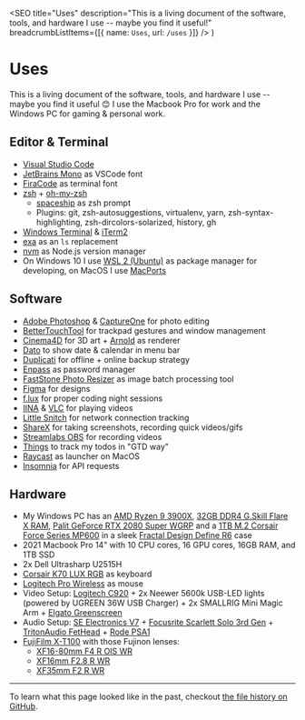 
  <SEO
    title="Uses"
    description="This is a living document of the software, tools, and hardware I use -- maybe you find it useful!"
    breadcrumbListItems={[{ name: `Uses`, url: `/uses` }]}
  />
)


# Uses

This is a living document of the software, tools, and hardware I use -- maybe you find it useful 😊 I use the Macbook Pro for work and the Windows PC for gaming & personal work.

## Editor & Terminal

- [Visual Studio Code](https://code.visualstudio.com/)
- [JetBrains Mono](https://www.jetbrains.com/lp/mono/) as VSCode font
- [FiraCode](https://github.com/tonsky/FiraCode) as terminal font
- [zsh](https://www.zsh.org/) + [oh-my-zsh](https://ohmyz.sh/)
  - [spaceship](https://github.com/denysdovhan/spaceship-prompt) as zsh prompt
  - Plugins: git, zsh-autosuggestions, virtualenv, yarn, zsh-syntax-highlighting, zsh-dircolors-solarized, history, gh
- [Windows Terminal](https://github.com/microsoft/terminal) & [iTerm2](https://iterm2.com/)
- [exa](/garden/replacing-ls-with-exa) as an `ls` replacement
- [nvm](https://github.com/nvm-sh/nvm) as Node.js version manager
- On Windows 10 I use [WSL 2 (Ubuntu)](https://ubuntu.com/wsl) as package manager for developing, on MacOS I use [MacPorts](https://www.macports.org/)

## Software

- [Adobe Photoshop](https://www.adobe.com/products/photoshop.html) & [CaptureOne](https://www.captureone.com) for photo editing
- [BetterTouchTool](https://folivora.ai/) for trackpad gestures and window management
- [Cinema4D](https://www.maxon.net/en/cinema-4d/) for 3D art + [Arnold](https://www.arnoldrenderer.com/) as renderer
- [Dato](https://sindresorhus.com/dato) to show date & calendar in menu bar
- [Duplicati](https://www.duplicati.com/) for offline + online backup strategy
- [Enpass](https://www.enpass.io/) as password manager
- [FastStone Photo Resizer](https://www.faststone.org/FSResizerDetail.htm) as image batch processing tool
- [Figma](https://www.figma.com/) for designs
- [f.lux](https://justgetflux.com/) for proper coding night sessions
- [IINA](https://iina.io/) & [VLC](https://www.videolan.org/) for playing videos
- [Little Snitch](https://www.obdev.at/en/products/littlesnitch/index.html) for network connection tracking
- [ShareX](https://getsharex.com/) for taking screenshots, recording quick videos/gifs
- [Streamlabs OBS](https://streamlabs.com/) for recording videos
- [Things](https://culturedcode.com/things/) to track my todos in "GTD way"
- [Raycast](https://www.raycast.com/) as launcher on MacOS
- [Insomnia](https://insomnia.rest/) for API requests

## Hardware

- My Windows PC has an [AMD Ryzen 9 3900X](https://www.amd.com/en/products/cpu/amd-ryzen-9-3900x), [32GB DDR4 G.Skill Flare X RAM](https://www.gskill.com/product/165/170/1562828786/F4-3200C14D-32GFX-Overview), [Palit GeForce RTX 2080 Super WGRP](https://www.palit.com/palit/vgapro.php?id=3359&lang=en) and a [1TB M.2 Corsair Force Series MP600](https://www.corsair.com/de/de/Kategorien/Produkte/Datenspeicher/M-2-SSDs/Force-Series%E2%84%A2-Gen-4-PCIe-NVMe-M-2-SSD/p/CSSD-F1000GBMP600) in a sleek [Fractal Design Define R6](https://www.fractal-design.com/products/cases/define/define-r6/blackout/) case
- 2021 Macbook Pro 14" with 10 CPU cores, 16 GPU cores, 16GB RAM, and 1TB SSD
- 2x Dell Ultrasharp U2515H
- [Corsair K70 LUX RGB](https://www.corsair.com/de/de/Kategorien/Produkte/Gaming-Tastaturen/Mechanische-RGB-Gaming-Tastaturen/K70-LUX-RGB-Mechanical-Gaming-Keyboard-%E2%80%94-CHERRY%C2%AE-MX-SILENT-RGB-%28DE%29/p/CH-9101013-DE) as keyboard
- [Logitech Pro Wireless](https://www.logitechg.com/de-de/products/gaming-mice/pro-wireless-mouse.html) as mouse
- Video Setup: [Logitech C920](https://www.logitech.com/de-de/products/webcams/c920-pro-hd-webcam.960-001055.html) + 2x Neewer 5600k USB-LED lights (powered by UGREEN 36W USB Charger) + 2x SMALLRIG Mini Magic Arm + [Elgato Greenscreen](https://www.elgato.com/green-screen)
- Audio Setup: [SE Electronics V7](https://www.seelectronics.com/se-v7-dynamic-microphone) + [Focusrite Scarlett Solo 3rd Gen](https://focusrite.com/de/usb-audio-interface/scarlett/scarlett-solo) + [TritonAudio FetHead](https://www.tritonaudio.com/fethead) + [Rode PSA1](http://en.rode.com/accessories/Psa1)
- [FujiFilm X-T100](https://fujifilm-x.com/en-us/products/cameras/x-t100/) with those Fujinon lenses:
  - [XF16-80mm F4 R OIS WR](https://fujifilm-x.com/en-us/products/lenses/xf16-80mmf4-r-ois-wr/)
  - [XF16mm F2.8 R WR](https://fujifilm-x.com/en-us/products/lenses/xf16mmf28-r-wr/)
  - [XF35mm F2 R WR](https://fujifilm-x.com/en-us/products/lenses/xf35mmf2-r-wr/)

---

To learn what this page looked like in the past, checkout [the file history on GitHub](https://github.com/LekoArts/portfolio-v2/commits/main/www/src/pages/uses.mdx).
